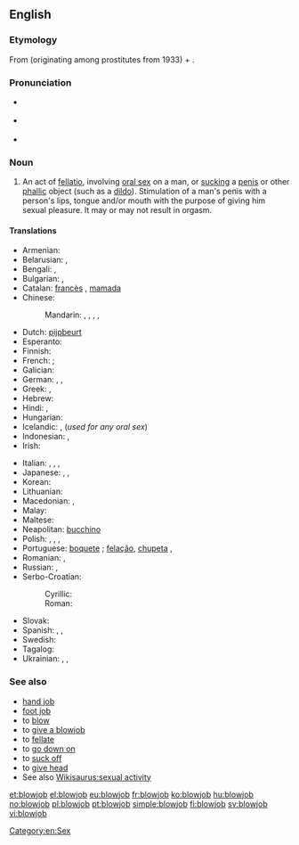 ==English==
{{wikipedia}}

===Etymology===
From {{term|blow|blow off|to fellate}} (originating among prostitutes from 1933) + {{term|job}}.

===Pronunciation===
* {{a|UK}} {{IPA|/ˈbləʊdʒɒb/}}
* {{a|US}} {{IPA|/ˈbloʊdʒɑb/}}
* {{audio|en-us-blowjob.ogg|Audio (US)}}

===Noun===
{{en-noun}}

# {{context|sex|slang|lang=en}} An act of [[fellatio]], involving [[oral sex]] on a man, or [[suck]]ing a [[penis]] or other [[phallic]] object (such as a [[dildo]]). Stimulation of a man's penis with a person's lips, tongue and/or mouth with the purpose of giving him sexual pleasure. It may or may not result in orgasm.

====Translations====
{{trans-top|the act of sucking}}
* Armenian: {{t-|hy|մինետ|tr=minet}}
* Belarusian: {{t-|be|мінет|m|tr=minjét|sc=Cyrl}}, {{t-|be|адсос|m|tr=adsós|sc=Cyrl}}
* Bengali: {{t-|bn|ব্লোজব|tr=blojôb|sc=Beng}}, {{t-|bn|ব্লো-জব|tr=blo-jôb|sc=Beng}}
* Bulgarian: {{t+|bg|свирка|f|tr=svirka}}, {{t-|bg|минет|m|tr=minét}}
* Catalan: [[francès]] {{m}}, [[mamada]] {{f}}
* Chinese:
*: Mandarin: {{t|cmn|口交|tr=kǒujiāo|sc=Hani}}, {{t|cmn|吹功|tr=chuī​gōng|sc=Hani}}, {{t|cmn|吹簫|sc=Hani}}, {{t|cmn|吹箫|tr=chuīxiāo|sc=Hani}}, {{t|cmn|口淫|tr=kǒuyín|sc=Hani}}
* Dutch: [[pijpbeurt]]
* Esperanto: {{t-|eo|kaclekado}}
* Finnish: {{t-|fi|suihinotto}}
* French: {{t+|fr|fellation|f}}; {{t+|fr|pipe|f}}
* Galician: {{t|gl|mamada|f}}
* German: {{t+|de|Blasen|n}}, {{t-|de|Sex auf "Französisch"|m}}, {{t+|de|Blowjob|m}}
* Greek: {{t+|el|πίπα|f|tr=pípa}},  {{t+|el|τσιμπούκι|tr=tsimpoύki}}
* Hebrew: {{t+|he|מציצה|tr=mtsitsa}}
* Hindi: {{t-|hi|शिश्न चूषण|tr=śiśna cūṣaṇ|sc=Deva}}, {{t-|hi|मुख-मैथुन|tr=mukha-maithuna|sc=Deva}}
* Hungarian: {{t+|hu|leszopás}}
* Icelandic: {{t-|is|tott|n}}, {{t-|is|munnmök|n-p}} (''used for any oral sex'')
* Indonesian: {{t-|id|fellatio|m}}, {{t-|id|blowjob}}
* Irish: {{t|ga|jab diúlta|m}}
{{trans-mid}}
* Italian: {{t+|it|pompino|m}}, {{t+|it|pompa|f}}, {{t+|it|bocchino|m}}, {{t+|it|fellatio|f}}
* Japanese: {{t+|ja|尺八|tr=しゃくはち, shakuhachi}},  {{t-|ja|しゃくはち|tr=shakuhachi}}, {{t-|ja|フェラ|tr=fera|sc=Jpan}}
* Korean: {{t-|ko|구강성교|tr=gugang seong-gyo|sc=Kore}}
* Lithuanian: {{t-|lt|čiulpimas|m}}
* Macedonian: {{t-|mk|пушење|tr=púšenje}},  {{t-|mk|дудлање|n|tr=dúdlanje}}
* Malay: {{t-|ms|fellatio|m}}
* Maltese: {{t-|mt|irdiegħ}}
* Neapolitan: [[bucchino]] {{m}}
* Polish: {{t-|pl|ssanie pały|n}}, {{t-|pl|ssanie fiuta|n}}, {{t-|pl|ssanie chuja|n}}, {{t-|pl|obciąganie|n}}
* Portuguese: [[boquete]] {{m}}; [[felação]], [[chupeta]] {{f}},  {{t-|pt|chupada|f}}
* Romanian: {{t-|ro|muie|f}}, {{t-|ro|mumu|n}}
* Russian: {{t+|ru|минет|m|tr=minét}}, {{t+|ru|отсос|m|tr=otsós}}
* Serbo-Croatian:
*: Cyrillic: {{t-|sh|пушење|n|sc=Cyrl}}
*: Roman: {{t-|sh|pušenje|n}}
* Slovak: {{qualifier|slang, vulgar}} {{t-|sk|fajka|f}}
* Spanish: {{t+|es|francés|m}}, {{t+|es|mamada|f}},  {{t+|es|pete|m}}
* Swedish: {{t+|sv|avsugning|c}}
* Tagalog: {{t-|tl|tsupa}}
* Ukrainian: {{t-|uk|мінєт|m|tr=minjét|sc=Cyrl}}, {{t-|uk|мінет|m|tr=minét|sc=Cyrl}}, {{t-|uk|відсос|m|tr=vidsós|sc=Cyrl}}
{{trans-bottom}}

===See also===
* [[hand job]]
* [[foot job]]
* to [[blow]]
* to [[give a blowjob]]
* to [[fellate]]
* to [[go down on]]
* to [[suck off]]
* to [[give head]]
* See also [[Wikisaurus:sexual activity]]

[[Category:en:Sex]]

[[et:blowjob]]
[[el:blowjob]]
[[eu:blowjob]]
[[fr:blowjob]]
[[ko:blowjob]]
[[hu:blowjob]]
[[no:blowjob]]
[[pl:blowjob]]
[[pt:blowjob]]
[[simple:blowjob]]
[[fi:blowjob]]
[[sv:blowjob]]
[[vi:blowjob]]